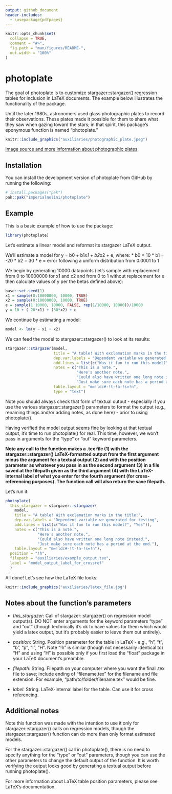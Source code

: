 ```yaml
---
output: github_document
header-includes:
  - \usepackage{pdfpages}
---
```


<!-- README.md is generated from README.Rmd. Please edit that file -->

```r
knitr::opts_chunk$set(
  collapse = TRUE,
  comment = "#>",
  fig.path = "man/figures/README-",
  out.width = "100%"
)
```

# photoplate

<!-- badges: start -->
<!-- badges: end -->

The goal of photoplate is to customize stargazer::stargazer() regression tables for inclusion in LaTeX documents. The example below illustrates the functionality of the package.

Until the later 1980s, astronomers used glass photographic plates to record their observations. These plates made it possible for them to share what they saw when gazing toward the stars; in that spirit, this package's eponymous function is named "photoplate."

```r
knitr::include_graphics("auxiliaries/photographic_plate.jpeg")
```
[Image source and more information about photographic plates](https://www.smithsonianmag.com/science-nature/obsolete-art-mapping-skies-glass-plates-can-still-teach-us-180971890/)


## Installation

You can install the development version of photoplate from GitHub by running the following:

```r
# install.packages("pak")
pak::pak("imperialnolini/photoplate")
```

## Example

This is a basic example of how to use the package:

```r
library(photoplate)
```


Let's estimate a linear model and reformat its stargazer LaTeX output.

We'll estimate a model for y = b0 + b1*x1 + b2*x2 + e, where:
  * b0 = 10
  * b1 = -20
  * b2 = 30
  * e = error following a uniform distribution from 0.0001 to 1
 
We begin by generating 10000 datapoints (let's sample with replacement from 0 to 10000000 for x1 and x2 and from 0 to 1 without replacement for e then calculate values of y per the betas defined above):
```r
base::set.seed(1)
x1 = sample(0:10000000, 10000, TRUE)
x2 = sample(0:10000000, 10000, TRUE)
e = sample(1:10000, 10000, FALSE, rep(1/10000, 10000))/10000
y = 10 + (-20*x1) + (30*x2) + e
```

We continue by estimating a model:
```r
model <- lm(y ~ x1 + x2)
```

We can feed the model to stargazer::stargazer() to look at its results:
```r
stargazer::stargazer(model,
                     title = "A table! With exclamation marks in the title!",
                     dep.var.labels = "Dependent variable we generated for testing",
                     add.lines = list(c("Was it fun to run this model?", "Yes")),
                     notes = c("This is a note.",
                               "Here's another note.",
                               "Could also have written one long note instead.",
                               "Just make sure each note has a period at the end."),
                     table.layout = "m=!ldc#-!t-!a-!s=!n",
                     type = "text")
```

Note you should always check that form of textual output - especially if you use the various stargazer::stargazer() parameters to format the output (e.g., renaming things and/or adding notes, as done here) - prior to using photoplate().

Having verified the model output seems fine by looking at that textual output, it's time to run photoplate() for real. This time, however, we won't pass in arguments for the "type" or "out" keyword parameters.

**Note any call to the function makes a .tex file (1) with the stargazer::stargazer() LaTeX-formatted output from the first argument minus the argument for a textual output (2) and with the position parameter as whatever you pass in as the second argument (3) in a file saved at the filepath given as the third argument (4) with the LaTeX-internal label of what you enter for the fourth argument (for cross-referencing purposes). The function call will also return the save filepath.**

Let's run it:
```r
photoplate(
  this_stargazer = stargazer::stargazer(
    model,
    title = "A table! With exclamation marks in the title!",
    dep.var.labels = "Dependent variable we generated for testing",
    add.lines = list(c("Was it fun to run this model?", "Yes")),
    notes = c("This is a note.",
              "Here's another note.",
              "Could also have written one long note instead.",
              "Just make sure each note has a period at the end."),
    table.layout = "m=!ldc#-!t-!a-!s=!n"),
  position = "!h",
  filepath = "auxiliaries/example_output.tex",
  label = "model_output_label_for_crossref"
  )
```

All done! Let's see how the LaTeX file looks:

```r
knitr::include_graphics("auxiliaries/latex_file.jpg")
```



## Notes about the function's parameters

* *this_stargazer*: Call of stargazer::stargazer() on regression model output(s). DO NOT enter arguments for the keyword parameters "type" and "out" (though technically it's ok to have values for them which would yield a latex output, but it's probably easier to leave them out entirely).

* *position*: String. Position parameter for the table in LaTeX - e.g., "h", "t", "b", "p", "!", "H". Note "!h" is similar (though not necessarily identical to) "H" and using "H" is possible only if you first load the "float" package in your LaTeX document's preamble.

* *filepath*: String. Filepath on your computer where you want the final .tex file to save; include ending of "filename.tex" for the filename and file extension. For example, "path/to/folder/filename.tex" would be fine.

* *label*: String. LaTeX-internal label for the table. Can use it for cross referencing.

## Additional notes

Note this function was made with the intention to use it only for stargazer::stargazer() calls on regression models, though the stargazer::stargazer() function can do more than only format estimated models.

For the stargazer::stargazer() call in photoplate(), there is no need to specify anything for the "type" or "out" parameters, though you can use the other parameters to change the default output of the function. It is worth verifying the output looks good by generating a textual output before running photoplate().

For more information about LaTeX table position parameters, please see LaTeX's documentation.
